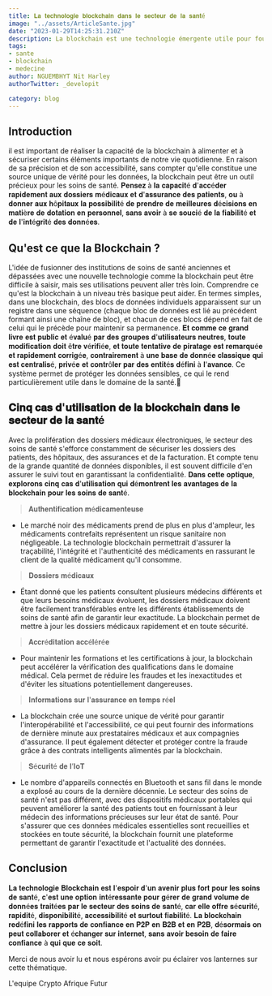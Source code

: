 ```yaml
---
title: 𝐋𝐚 𝐭𝐞𝐜𝐡𝐧𝐨𝐥𝐨𝐠𝐢𝐞 𝐛𝐥𝐨𝐜𝐤𝐜𝐡𝐚𝐢𝐧 𝐝𝐚𝐧𝐬 𝐥𝐞 𝐬𝐞𝐜𝐭𝐞𝐮𝐫 𝐝𝐞 𝐥𝐚 𝐬𝐚𝐧𝐭é 
image: "../assets/ArticleSante.jpg"
date: "2023-01-29T14:25:31.210Z"
description: La blockchain est une technologie émergente utile pour fournir des solutions innovantes dans divers secteurs, dont la santé.
tags:
- sante
- blockchain
- medecine
author: NGUEMBHYT Nit Harley
authorTwitter: _developit

category: blog
---
```

## Introduction

il est important de réaliser la capacité de la blockchain à alimenter et à sécuriser certains éléments importants de notre vie quotidienne. En raison de sa précision et de son accessibilité, sans compter qu'elle constitue une source unique de vérité pour les données, la blockchain peut être un outil précieux pour les soins de santé. 𝐏𝐞𝐧𝐬𝐞𝐳 à 𝐥𝐚 𝐜𝐚𝐩𝐚𝐜𝐢𝐭é 𝐝'𝐚𝐜𝐜é𝐝𝐞𝐫 𝐫𝐚𝐩𝐢𝐝𝐞𝐦𝐞𝐧𝐭 𝐚𝐮𝐱 𝐝𝐨𝐬𝐬𝐢𝐞𝐫𝐬 𝐦é𝐝𝐢𝐜𝐚𝐮𝐱 𝐞𝐭 𝐝'𝐚𝐬𝐬𝐮𝐫𝐚𝐧𝐜𝐞 𝐝𝐞𝐬 𝐩𝐚𝐭𝐢𝐞𝐧𝐭𝐬, 𝐨𝐮 à 𝐝𝐨𝐧𝐧𝐞𝐫 𝐚𝐮𝐱 𝐡ô𝐩𝐢𝐭𝐚𝐮𝐱 𝐥𝐚 𝐩𝐨𝐬𝐬𝐢𝐛𝐢𝐥𝐢𝐭é 𝐝𝐞 𝐩𝐫𝐞𝐧𝐝𝐫𝐞 𝐝𝐞 𝐦𝐞𝐢𝐥𝐥𝐞𝐮𝐫𝐞𝐬 𝐝é𝐜𝐢𝐬𝐢𝐨𝐧𝐬 𝐞𝐧 𝐦𝐚𝐭𝐢è𝐫𝐞 𝐝𝐞 𝐝𝐨𝐭𝐚𝐭𝐢𝐨𝐧 𝐞𝐧 𝐩𝐞𝐫𝐬𝐨𝐧𝐧𝐞𝐥, 𝐬𝐚𝐧𝐬 𝐚𝐯𝐨𝐢𝐫 à 𝐬𝐞 𝐬𝐨𝐮𝐜𝐢é 𝐝𝐞 𝐥𝐚 𝐟𝐢𝐚𝐛𝐢𝐥𝐢𝐭é 𝐞𝐭 𝐝𝐞 𝐥'𝐢𝐧𝐭é𝐠𝐫𝐢𝐭é 𝐝𝐞𝐬 𝐝𝐨𝐧𝐧é𝐞𝐬.

## Qu'est ce que la Blockchain ?

L'idée de fusionner des institutions de soins de santé anciennes et dépassées avec une nouvelle technologie comme la blockchain peut être difficile à saisir, mais ses utilisations peuvent aller très loin. Comprendre ce qu'est la blockchain à un niveau très basique peut aider.
En termes simples, dans une blockchain, des blocs de données individuels apparaissent sur un registre dans une séquence (chaque bloc de données est lié au précédent formant ainsi une chaîne de bloc), et chacun de ces blocs dépend en fait de celui qui le précède pour maintenir sa permanence. 𝐄𝐭 𝐜𝐨𝐦𝐦𝐞 𝐜𝐞 𝐠𝐫𝐚𝐧𝐝 𝐥𝐢𝐯𝐫𝐞 𝐞𝐬𝐭 𝐩𝐮𝐛𝐥𝐢𝐜 𝐞𝐭 é𝐯𝐚𝐥𝐮é 𝐩𝐚𝐫 𝐝𝐞𝐬 𝐠𝐫𝐨𝐮𝐩𝐞𝐬 𝐝'𝐮𝐭𝐢𝐥𝐢𝐬𝐚𝐭𝐞𝐮𝐫𝐬 𝐧𝐞𝐮𝐭𝐫𝐞𝐬, 𝐭𝐨𝐮𝐭𝐞 𝐦𝐨𝐝𝐢𝐟𝐢𝐜𝐚𝐭𝐢𝐨𝐧 𝐝𝐨𝐢𝐭 ê𝐭𝐫𝐞 𝐯é𝐫𝐢𝐟𝐢é𝐞, 𝐞𝐭 𝐭𝐨𝐮𝐭𝐞 𝐭𝐞𝐧𝐭𝐚𝐭𝐢𝐯𝐞 𝐝𝐞 𝐩𝐢𝐫𝐚𝐭𝐚𝐠𝐞 𝐞𝐬𝐭 𝐫𝐞𝐦𝐚𝐫𝐪𝐮é𝐞 𝐞𝐭 𝐫𝐚𝐩𝐢𝐝𝐞𝐦𝐞𝐧𝐭 𝐜𝐨𝐫𝐫𝐢𝐠é𝐞, 𝐜𝐨𝐧𝐭𝐫𝐚𝐢𝐫𝐞𝐦𝐞𝐧𝐭 à 𝐮𝐧𝐞 𝐛𝐚𝐬𝐞 𝐝𝐞 𝐝𝐨𝐧𝐧é𝐞 𝐜𝐥𝐚𝐬𝐬𝐢𝐪𝐮𝐞 𝐪𝐮𝐢 𝐞𝐬𝐭 𝐜𝐞𝐧𝐭𝐫𝐚𝐥𝐢𝐬é, 𝐩𝐫𝐢𝐯é𝐞 𝐞𝐭 𝐜𝐨𝐧𝐭𝐫ô𝐥𝐞𝐫 𝐩𝐚𝐫 𝐝𝐞𝐬 𝐞𝐧𝐭𝐢𝐭é𝐬 𝐝é𝐟𝐢𝐧𝐢 à 𝐥'𝐚𝐯𝐚𝐧𝐜𝐞.
Ce système permet de protéger les données sensibles, ce qui le rend particulièrement utile dans le domaine de la santé.🔐

## 𝐂𝐢𝐧𝐪 𝐜𝐚𝐬 𝐝'𝐮𝐭𝐢𝐥𝐢𝐬𝐚𝐭𝐢𝐨𝐧 𝐝𝐞 𝐥𝐚 𝐛𝐥𝐨𝐜𝐤𝐜𝐡𝐚𝐢𝐧 𝐝𝐚𝐧𝐬 𝐥𝐞 𝐬𝐞𝐜𝐭𝐞𝐮𝐫 𝐝𝐞 𝐥𝐚 𝐬𝐚𝐧𝐭é

Avec la prolifération des dossiers médicaux électroniques, le secteur des soins de santé s'efforce constamment de sécuriser les dossiers des patients, des hôpitaux, des assurances et de la facturation. Et compte tenu de la grande quantité de données disponibles, il est souvent difficile d'en assurer le suivi tout en garantissant la confidentialité. 𝐃𝐚𝐧𝐬 𝐜𝐞𝐭𝐭𝐞 𝐨𝐩𝐭𝐢𝐪𝐮𝐞, 𝐞𝐱𝐩𝐥𝐨𝐫𝐨𝐧𝐬 𝐜𝐢𝐧𝐪 𝐜𝐚𝐬 𝐝'𝐮𝐭𝐢𝐥𝐢𝐬𝐚𝐭𝐢𝐨𝐧 𝐪𝐮𝐢 𝐝é𝐦𝐨𝐧𝐭𝐫𝐞𝐧𝐭 𝐥𝐞𝐬 𝐚𝐯𝐚𝐧𝐭𝐚𝐠𝐞𝐬 𝐝𝐞 𝐥𝐚 𝐛𝐥𝐨𝐜𝐤𝐜𝐡𝐚𝐢𝐧 𝐩𝐨𝐮𝐫 𝐥𝐞𝐬 𝐬𝐨𝐢𝐧𝐬 𝐝𝐞 𝐬𝐚𝐧𝐭é.

> 𝐀𝐮𝐭𝐡𝐞𝐧𝐭𝐢𝐟𝐢𝐜𝐚𝐭𝐢𝐨𝐧 𝐦é𝐝𝐢𝐜𝐚𝐦𝐞𝐧𝐭𝐞𝐮𝐬𝐞

- Le marché noir des médicaments prend de plus en plus d'ampleur, les médicaments contrefaits représentent un risque sanitaire non négligeable. La technologie blockchain permettrait d'assurer la traçabilité, l'intégrité et l'authenticité des médicaments en rassurant le client de la qualité médicament qu'il consomme.

> 𝐃𝐨𝐬𝐬𝐢𝐞𝐫𝐬 𝐦é𝐝𝐢𝐜𝐚𝐮𝐱

- Étant donné que les patients consultent plusieurs médecins différents et que leurs besoins médicaux évoluent, les dossiers médicaux doivent être facilement transférables entre les différents établissements de soins de santé afin de garantir leur exactitude. La blockchain permet de mettre à jour les dossiers médicaux rapidement et en toute sécurité.

> 𝐀𝐜𝐜𝐫é𝐝𝐢𝐭𝐚𝐭𝐢𝐨𝐧 𝐚𝐜𝐜é𝐥é𝐫é𝐞

- Pour maintenir les formations et les certifications à jour, la blockchain peut accélérer la vérification des qualifications dans le domaine médical. Cela permet de réduire les fraudes et les inexactitudes et d'éviter les situations potentiellement dangereuses.

> 𝐈𝐧𝐟𝐨𝐫𝐦𝐚𝐭𝐢𝐨𝐧𝐬 𝐬𝐮𝐫 𝐥'𝐚𝐬𝐬𝐮𝐫𝐚𝐧𝐜𝐞 𝐞𝐧 𝐭𝐞𝐦𝐩𝐬 𝐫é𝐞𝐥

- La blockchain crée une source unique de vérité pour garantir l'interopérabilité et l'accessibilité, ce qui peut fournir des informations de dernière minute aux prestataires médicaux et aux compagnies d'assurance. Il peut également détecter et protéger contre la fraude grâce à des contrats intelligents alimentés par la blockchain.

> 𝐒é𝐜𝐮𝐫𝐢𝐭é 𝐝𝐞 𝐥’𝐈𝐨𝐓

- Le nombre d'appareils connectés en Bluetooth et sans fil dans le monde a explosé au cours de la dernière décennie. Le secteur des soins de santé n'est pas différent, avec des dispositifs médicaux portables qui peuvent améliorer la santé des patients tout en fournissant à leur médecin des informations précieuses sur leur état de santé.
Pour s'assurer que ces données médicales essentielles sont recueillies et stockées en toute sécurité, la blockchain fournit une plateforme permettant de garantir l'exactitude et l'actualité des données.

## Conclusion

𝐋𝐚 𝐭𝐞𝐜𝐡𝐧𝐨𝐥𝐨𝐠𝐢𝐞 𝐁𝐥𝐨𝐜𝐤𝐜𝐡𝐚𝐢𝐧 𝐞𝐬𝐭 𝐥'𝐞𝐬𝐩𝐨𝐢𝐫 𝐝'𝐮𝐧 𝐚𝐯𝐞𝐧𝐢𝐫 𝐩𝐥𝐮𝐬 𝐟𝐨𝐫𝐭 𝐩𝐨𝐮𝐫 𝐥𝐞𝐬 𝐬𝐨𝐢𝐧𝐬 𝐝𝐞 𝐬𝐚𝐧𝐭é, 𝐜'𝐞𝐬𝐭 𝐮𝐧𝐞 𝐨𝐩𝐭𝐢𝐨𝐧 𝐢𝐧𝐭é𝐫𝐞𝐬𝐬𝐚𝐧𝐭𝐞 𝐩𝐨𝐮𝐫 𝐠é𝐫𝐞𝐫 𝐝𝐞 𝐠𝐫𝐚𝐧𝐝 𝐯𝐨𝐥𝐮𝐦𝐞 𝐝𝐞 𝐝𝐨𝐧𝐧é𝐞𝐬 𝐭𝐫𝐚𝐢𝐭é𝐞𝐬 𝐩𝐚𝐫 𝐥𝐞 𝐬𝐞𝐜𝐭𝐞𝐮𝐫 𝐝𝐞𝐬 𝐬𝐨𝐢𝐧𝐬 𝐝𝐞 𝐬𝐚𝐧𝐭é, 𝐜𝐚𝐫 𝐞𝐥𝐥𝐞 𝐨𝐟𝐟𝐫𝐞 𝐬é𝐜𝐮𝐫𝐢𝐭é, 𝐫𝐚𝐩𝐢𝐝𝐢𝐭é, 𝐝𝐢𝐬𝐩𝐨𝐧𝐢𝐛𝐢𝐥𝐢𝐭é, 𝐚𝐜𝐜𝐞𝐬𝐬𝐢𝐛𝐢𝐥𝐢𝐭é 𝐞𝐭 𝐬𝐮𝐫𝐭𝐨𝐮𝐭 𝐟𝐢𝐚𝐛𝐢𝐥𝐢𝐭é. 𝐋𝐚 𝐛𝐥𝐨𝐜𝐤𝐜𝐡𝐚𝐢𝐧 𝐫𝐞𝐝é𝐟𝐢𝐧𝐢 𝐥𝐞𝐬 𝐫𝐚𝐩𝐩𝐨𝐫𝐭𝐬 𝐝𝐞 𝐜𝐨𝐧𝐟𝐢𝐚𝐧𝐜𝐞 𝐞𝐧 𝐏𝟐𝐏 𝐞𝐧 𝐁𝟐𝐁 𝐞𝐭 𝐞𝐧 𝐏𝟐𝐁, 𝐝é𝐬𝐨𝐫𝐦𝐚𝐢𝐬 𝐨𝐧 𝐩𝐞𝐮𝐭 𝐜𝐨𝐥𝐥𝐚𝐛𝐨𝐫𝐞𝐫 𝐞𝐭 é𝐜𝐡𝐚𝐧𝐠𝐞𝐫 𝐬𝐮𝐫 𝐢𝐧𝐭𝐞𝐫𝐧𝐞𝐭, 𝐬𝐚𝐧𝐬 𝐚𝐯𝐨𝐢𝐫 𝐛𝐞𝐬𝐨𝐢𝐧 𝐝𝐞 𝐟𝐚𝐢𝐫𝐞 𝐜𝐨𝐧𝐟𝐢𝐚𝐧𝐜𝐞 à 𝐪𝐮𝐢 𝐪𝐮𝐞 𝐜𝐞 𝐬𝐨𝐢𝐭.

Merci de nous avoir lu et nous espérons avoir pu éclairer vos lanternes sur cette thématique.

L'equipe Crypto Afrique Futur

